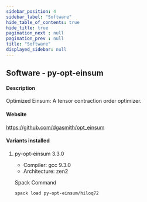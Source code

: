 ```yaml
---
sidebar_position: 4
sidebar_label: "Software"
hide_table_of_contents: true
hide_title: true
pagination_next : null
pagination_prev : null
title: "Software"
displayed_sidebar: null
---
```


## Software - py-opt-einsum


#### Description
Optimized Einsum: A tensor contraction order optimizer.

#### Website
https://github.com/dgasmith/opt_einsum

#### Variants installed

1. py-opt-einsum 3.3.0

    - Compiler: gcc 9.3.0
    - Architecture: zen2

    Spack Command
    ```bash
    spack load py-opt-einsum/hiloq72
    ```
